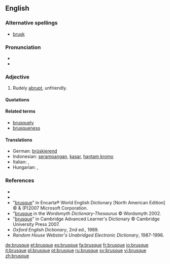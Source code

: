 ==English==

===Alternative spellings===
*[[brusk]]

===Pronunciation===
*{{IPA|/bru:sk/}}
*{{audio|en-us-brusque.ogg|Audio (US)}}

===Adjective===
{{en-adj|brusqu|er|more}}

#Rudely [[abrupt]], unfriendly.

====Quotations====
{{seeCites}}

====Related terms====
*[[brusquely]]
*[[brusqueness]]

====Translations====
{{trans-top|rudely abrupt, unfriendly}}
* German: [[brüskierend]]
* Indonesian: [[serampangan]], [[kasar]], [[hantam kromo]]
* Italian: {{t+|it|brusco|m}}, {{t+|it|brusca|f}}
* Hungarian: {{t|hu|nyers}}, {{t+|hu|durva}}
{{trans-mid}}
{{trans-bottom}}

===References===
*{{R:Webster 1913|brusque}}
*{{R:Dictionary.com|brusque}}
*"[http://encarta.msn.com/dictionary_/brusque.html brusque]" in Encarta® World English Dictionary [North American Edition] © & (P)2007 Microsoft Corporation.
*"[http://www.wordsmyth.net/live/home.php?script=search&matchent=brusque&matchtype=exact brusque] in the ''Wordsmyth Dictionary-Thesaurus'' © Wordsmyth 2002.
*"[http://dictionary.cambridge.org/define.asp?key=9952&dict=CALD brusque]" in Cambridge Advanced Learner's Dictionary © Cambridge University Press 2007.
*''Oxford English Dictionary'', 2nd ed., 1989.
*''Random House Webster's Unabridged Electronic Dictionary'', 1987-1996.

[[de:brusque]]
[[et:brusque]]
[[es:brusque]]
[[fa:brusque]]
[[fr:brusque]]
[[io:brusque]]
[[it:brusque]]
[[pl:brusque]]
[[pt:brusque]]
[[ru:brusque]]
[[sv:brusque]]
[[vi:brusque]]
[[zh:brusque]]